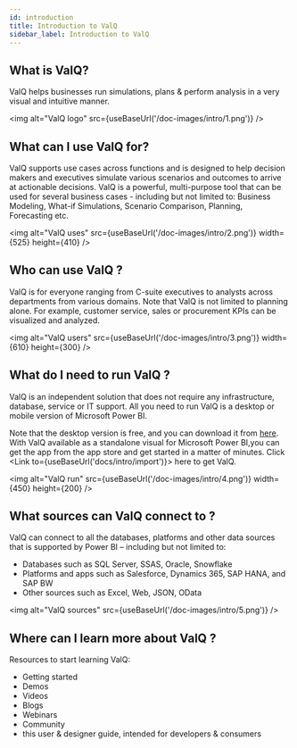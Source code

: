 ```yaml
---
id: introduction
title: Introduction to ValQ
sidebar_label: Introduction to ValQ
---
```


## What is ValQ?

ValQ helps businesses run simulations, plans & perform analysis in a very visual and intuitive manner.

<img alt="ValQ logo" src={useBaseUrl('/doc-images/intro/1.png')} />

## What can I use ValQ for?

ValQ supports use cases across functions and is designed to help decision makers and executives simulate 
various scenarios and outcomes to arrive at actionable decisions. ValQ is a powerful, multi-purpose tool 
that can be used for several business cases - including but not limited to: Business Modeling,
What-if Simulations, Scenario Comparison, Planning, Forecasting etc.

<img alt="ValQ uses" src={useBaseUrl('/doc-images/intro/2.png')} 
    width={525}
    height={410}
/>

## Who can use ValQ ?

ValQ is for everyone ranging from C-suite executives to analysts across departments from various 
domains. Note that ValQ is not limited to planning alone. For example, customer service, sales or 
procurement KPIs can be visualized and analyzed.

<img alt="ValQ users" src={useBaseUrl('/doc-images/intro/3.png')} 
    width={610}
    height={300}
/>

## What do I need to run ValQ ?

ValQ is an independent solution that does not require any infrastructure, database, service or IT support.
All you need to run ValQ is a desktop or mobile version of Microsoft Power BI. 

Note that the desktop version is free, and you can download it from <a href="https://powerbi.microsoft.com/en-us/downloads/" target="_blank">here</a>.
With ValQ available as a standalone visual for Microsoft Power BI,you can get the app from the app store and
get started in a matter of minutes. Click <Link to={useBaseUrl('docs/intro/import')}> here </Link> to get ValQ.

<img alt="ValQ run" src={useBaseUrl('/doc-images/intro/4.png')}
    width={450}
    height={200}
/>

## What sources can ValQ connect to ?

ValQ can connect to all the databases, platforms and other data sources that is supported by Power BI – including but not limited to:

  - Databases such as SQL Server, SSAS, Oracle, Snowflake
  - Platforms and apps such as Salesforce, Dynamics 365, SAP HANA, and SAP BW
  - Other sources such as Excel, Web, JSON, OData

<img alt="ValQ sources" src={useBaseUrl('/doc-images/intro/5.png')} />

## Where can I learn more about ValQ ?

Resources to start learning ValQ:


  -   <Link to={'https://valq.com/get-started/'}> Getting started </Link> 
  -   <Link to={'https://valq.com/get-demo/'}> Demos </Link>
  -   <Link to={'https://valq.com/videos/'}> Videos </Link>
  -   <Link to={'https://valq.com/blogs/'}> Blogs </Link>
  -   <Link to={'https://valq.com/webinars/'}> Webinars </Link>
  -   <Link to={'https://community.valq.com/'}> Community </Link>
  -   this user & designer guide, intended for developers & consumers
